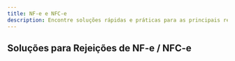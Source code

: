 ```yaml
---
title: NF-e e NFC-e
description: Encontre soluções rápidas e práticas para as principais rejeições de documentos fiscais eletrônicos retornadas pela Sefaz.
---
```



## Soluções para Rejeições de NF-e / NFC-e

<DynamicSolutionsIndex 
  folderPath="/docs/duvidas/rejeicoes/solutions-nfe/" 
/>